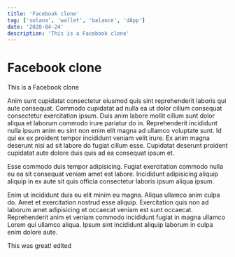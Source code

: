 ```yaml
---
title: 'Facebook clone'
tag: ['solana', 'wallet', 'balance', 'dApp']
date: '2020-04-24'
description: 'This is a Facebook clone'
---
```


# Facebook clone

This is a Facebook clone

Anim sunt cupidatat consectetur eiusmod quis sint reprehenderit laboris qui aute consequat. Commodo cupidatat ad nulla ea ut dolor cillum consequat consectetur exercitation ipsum. Duis anim labore mollit cillum sunt dolor aliqua et laborum commodo irure pariatur do in. Reprehenderit incididunt nulla ipsum anim eu sint non enim elit magna ad ullamco voluptate sunt. Id qui ex ex proident tempor incididunt veniam velit irure. Ex anim magna deserunt nisi ad sit labore do fugiat cillum esse. Cupidatat deserunt proident cupidatat aute dolore duis quis ad ea consequat ipsum et.

Esse commodo duis tempor adipisicing. Fugiat exercitation commodo nulla eu ea sit consequat veniam amet est labore. Incididunt adipisicing aliquip aliquip in ex aute sit quis officia consectetur laboris ipsum aliqua ipsum.

Enim ut incididunt duis eu elit minim eu magna. Aliqua ullamco anim culpa do. Amet et exercitation nostrud esse aliquip. Exercitation quis non ad laborum amet adipisicing et occaecat veniam est sunt occaecat. Reprehenderit anim et veniam commodo incididunt fugiat in magna ullamco Lorem qui ullamco aliqua. Ipsum sint incididunt aliquip laborum in culpa enim dolore aute.

This was great! edited
